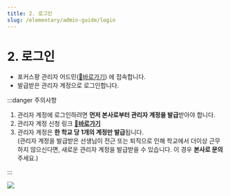 ```yaml
---
title: 2. 로그인
slug: /elementary/admin-guide/login
---
```



# 2. 로그인

- 포커스팡 관리자 어드민([🔗바로가기](http://admin.focuspang.com)) 에 접속합니다.
- 발급받은 관리자 계정으로 로그인합니다.

:::danger 주의사항

1. 관리자 계정에 로그인하려면 **먼저 본사로부터 관리자 계정을 발급**받아야 합니다.
2. 관리자 계정 신청 링크 **[🔗바로가기](https://focuspang.com/school.html)**
3. 관리자 계정은 **한 학교 당 1개의 계정만 발급**됩니다.\
   (관리자 계정을 발급받은 선생님이 전근 또는 퇴직으로 인해 학교에서 더이상 근무하지 않으신다면, 새로운 관리자 계정을 발급받을 수 있습니다. 이 경우 **본사로 문의**주세요.)

:::

<Image src="/img/kr/elementary/admin/02-01.jpg" size="lg" />
